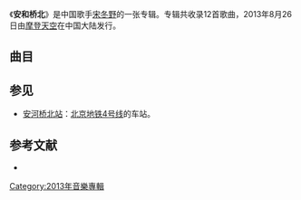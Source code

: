 {{for|北京地铁车站|安河桥北站}}

{{Infobox Album
| Name  = 安和桥北
| Type  = album
| Cover  = 
| Background =
| Alt  = 
| Artist  = 宋冬野
| Released   = 2013-08-26
| Format  = CD
| Recorded  = 
| Genre = 民谣
| Length = 
| Label = 摩登天空
| Director = 
| Producer = 韦伟
| Reviews = 
| Chart position = 
| Certification = 
| Last album = 
| This album = 
| Next album = 
| Misc  = 
}}
《'''安和桥北'''》是中国歌手[[宋冬野|宋冬野]]的一张专辑。专辑共收录12首歌曲，2013年8月26日由[[摩登天空|摩登天空]]在中国大陆发行。

==曲目==
{{Tracklist
|collapsed = 
|headline = 
|font_size = 
|total_length = 

|all_writing = 
|all_music = 
|all_lyrics = 
|all_arranger = 
|all_producer = 
|all_note = 

|writing_credits = 
|music_credits = 
|lyrics_credits = 
|arranger_credits = 
|producer_credits = 
|extra_column = 
|longnote_column = 

|title1 = 给抱着盒子的姑娘
|title2 = 莉莉安
|title3 = 鸽子
|title4 = 董小姐
|title5 = 斑马，斑马
|title6 = 梦遗少年
|title7 = 六层楼
|title8 = 关忆北
|title9 = 卡比巴拉的海
|title10 = 连衣裙
|title11 = 安和桥
|title12 = Intro..
}}

==参见==
*[[安河桥北站|安河桥北站]]：[[北京地铁4号线|北京地铁4号线]]的车站。

==参考文献==
* {{cite web|title=安和桥北|url=https://music.douban.com/subject/25709562/|website=豆瓣音乐|accessdate=2016-12-31|archive-date=2022-06-03|archive-url=https://web.archive.org/web/20220603025115/https://music.douban.com/subject/25709562/}}

{{Album-stub}}

[[Category:2013年音樂專輯|Category:2013年音樂專輯]]